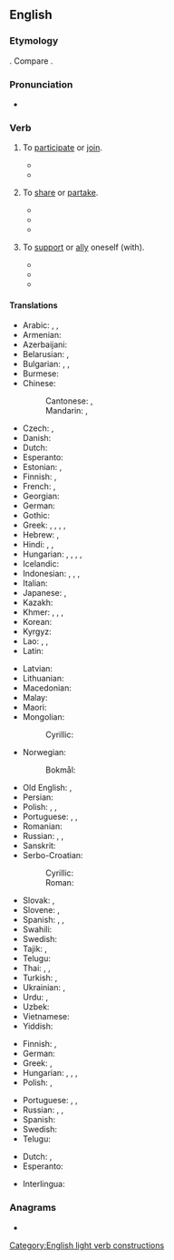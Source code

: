 ==English==

===Etymology===
{{calque|en|la|participō}}. Compare {{m|en|partake}}.

===Pronunciation===
* {{audio|en|En-au-take part.ogg|Audio (AU)}}

===Verb===
{{en-verb|take<,,took,taken> part}}

# {{lb|en|idiomatic|intransitive|with "in"}} To [[participate]] or [[join]].
#: {{ux|en|He declined to '''take part''' in the meeting because he did not feel he had anything to add.}}
#: {{ux|en|I listened to a discussion in which she '''took part'''.}}
#* {{quote-book|en|year=2000|title=Women, Violence and War|author=Vesna Nikolić-Ristanović|page=|ISBN=9639116602|passage=They are killed, tortured, made to '''take part''' in the fighting, banished from their homes.}}
#* {{quote-book|en|year=2016|title=The Utopian Human Right to Science and Culture|author=Anna Maria Andersen Nawrot|page=|ISBN=1317012704|passage=Thus the revolution is that one can speak about an access to digital culture within the right to '''take part''' in cultural life.}}
# {{lb|en|idiomatic}} To [[share]] or [[partake]].
#* {{quote-book|en|year=1829|title=The Christian's sketch book|author=Jabez Burns|page=96|ISBN=|passage=So didst thou love man, that thou wouldest '''take part''' with him of his misery, that he might '''take part''' with thee of thy blessedness.}}
#* {{quote-book|en|year=2007|title=The History of Umuchu|author=S. A. Nnolim|page=50|ISBN=1435705076|passage=We have two famous tribal drums called Ntiri and Abia which are so stimulating that everybody used to '''take part''' when they sounded, but ''Ndiuka'' were educated not to dance it because it is native.}}
#* {{quote-book|en|year=2012|title=The Parish Churches of Loudoun and their Clergy up to 1845|author=Alastair Hendry|page=39|ISBN=1471767167|passage=Importantly now, all of the parishioners were expected to participate in singing God's praise and at communion received the bread and wine at tables set out for all to '''take part'''.}}
# {{lb|en|dated}} To [[support]] or [[ally]] oneself (with).
#* {{quote-book|en|year=1820|title=The Literary and Scientific Repository, and Critical Review|author=Charles Kitchell Gardner|page=|ISBN=|passage=Yet we '''take part''', on the whole, with the author : — and heartily wish him success in the great object of vindicating his country from unmerited aspersions, and trying to make us, in England, ashamed of the vices and defects which he has taken the trouble to point out in our national character and institutions.}}
#* {{quote-book|en|year=1824|title=The Parliamentary Debates - Volume 9|author=|page=195|ISBN=|passage=When the Spaniards were formerly contending against France, the noble earl said he felt for them, but he then recommended a cautious and prudent line of conduct to this country, and advised us not to '''take part''' with Spain.}}
#* {{quote-book|en|year=1891|title=A Collection of Treaties, Engagements, and Other Papers of Importance|author=William Logan|page=61|ISBN=8120604490|passage=At any time, if the French or any country Powers of Malabar shall design to come against the Honourable English Company, or the said Honourable English Company shall propose going against any of the above mentioned, I oblige myself, by this writing, to act entirely on the part of the Honourable English Company, and to assist them readily with 300 men armed with my fire arms, at all times that the Chief of Tellicherry shall advise or ask me, and in no respect will I '''take part''' with them, who may be the Honourable Company's enemies.}}

====Translations====
{{trans-top|participate or join}}
* Arabic: {{t|ar|شَارَكَ}}, {{t|ar|سَاهَمَ}}, {{t+|ar|اِشْتَرَكَ}}
* Armenian: {{t+|hy|մասնակցել}}
* Azerbaijani: {{t+|az|iştirak etmək}}
* Belarusian: {{t|be|браць удзе́л|impf}}, {{t|be|ўзяць удзе́л|pf}}
* Bulgarian: {{t+|bg|уча́ствувам|impf}}, {{t|bg|взе́мам уча́стие|impf}}, {{t|bg|взе́ма уча́стие|pf}}
* Burmese: {{t+|my|နွှဲ}}
* Chinese:
*: Cantonese: {{t|yue|參加}}, {{t|yue|参加|tr=caam1 gaa1}}
*: Mandarin: {{t+|cmn|參加|}}, {{t+|cmn|参加|tr=cānjiā}}
* Czech: {{t|cs|účastnit|impf|alt=účastnit se}}, {{t|cs|zúčastnit|pf|alt=zúčastnit se}}
* Danish: {{t|da|deltage}}
* Dutch: {{t+|nl|deelnemen}}
* Esperanto: {{t|eo|partopreni}}
* Estonian: {{t|et|osa võtma}}, {{t+|et|osalema}}
* Finnish: {{t+|fi|osallistua}}, {{t+|fi|ottaa osaa}}
* French: {{t+|fr|participer}}, {{t+|fr|prendre part}}
* Georgian: {{t|ka|მონაწილეობა}}
* German: {{t+|de|teilnehmen}}
* Gothic: {{t|got|𐌲𐌰𐌼𐌰𐌹𐌽𐌾𐌰𐌽}}
* Greek: {{t+|el|μοιράζομαι}}, {{t|el|συνεργώ σε}}, {{t|el|παίρνω μέρος}}, {{t|el|παίρνω μερίδιο}}, {{t+|el|συμμετέχω}}
* Hebrew: {{t|he|לקח חלק|tr=lakákh khélek}}, {{t|he|השתתף|tr=hishtatéf}}
* Hindi: {{t|hi|भाग लेना}}, {{t|hi|हिस्सा लेना}}, {{t|hi|शराकत करना}}
* Hungarian: {{t+|hu|részt vesz}}, {{t+|hu|társul}}, {{t+|hu|csatlakozik}}, {{t+|hu|közreműködik}}, {{t|hu|részt vállal}}
* Icelandic: {{t+|is|taka þátt}}
* Indonesian: {{t|id|ambil bagian}}, {{t+|id|berpartisipasi}}, {{t|id|turut serta}}, {{t+|id|ikut serta}}
* Italian: {{t+|it|partecipare}}
* Japanese: {{t+|ja|参加|tr=さんかする, sanka suru|alt=参加する}}, {{t+|ja|加わる|tr=くわわる, kuwawaru}}
* Kazakh: {{t|kk|қатысу}}
* Khmer: {{t|km|ចូលរួម}}, {{t|km|មូត}} {{qualifier|archaic}}, {{t+|km|រួម}}, {{t|km|ចូលដៃ}}
* Korean: {{t+|ko|참가하다}}
* Kyrgyz: {{t+|ky|катышуу}}
* Lao: {{t|lo|ເຂົ້າຮ່ວມ}}, {{t|lo|ຮ່ວມ}}, {{t|lo|ເລົ່າ}}
* Latin: {{t|la|participō}}
{{trans-mid}}
* Latvian: {{t|lv|piedalīties}}
* Lithuanian: {{t+|lt|dalyvauti}}
* Macedonian: {{t|mk|учествува|impf}}
* Malay: {{t|ms|menyertai}}
* Maori: {{t|mi|uru}}
* Mongolian:
*: Cyrillic: {{t+|mn|оролцох}}
* Norwegian:
*: Bokmål: {{t+|nb|delta}}
* Old English: {{t|ang|dǣlniman}}, {{t|ang|drēogan}} 
* Persian: {{t+|fa|شرکت کردن|tr=šerkat kardan}}
* Polish: {{t+|pl|brać udział|impf}}, {{t+|pl|wziąć udział|pf}}, {{t+|pl|uczestniczyć|impf}}
* Portuguese: {{t+|pt|participar}}, {{t|pt|ter parte}}, {{t+|pt|tomar parte}}
* Romanian: {{t+|ro|participa}}
* Russian: {{t|ru|принима́ть уча́стие|impf}}, {{t+|ru|приня́ть уча́стие|pf}}, {{t+|ru|уча́ствовать|impf}}
* Sanskrit: {{t+|sa|सचते}}
* Serbo-Croatian:
*: Cyrillic: {{t|sh|у̀чествовати|impf}}
*: Roman: {{t+|sh|ùčestvovati|impf}}
* Slovak: {{t|sk|zúčastňovať sa|impf}}, {{t|sk|zúčastniť sa|pf}}
* Slovene: {{t|sl|udeleževati se|impf}}, {{t|sl|udeležiti se|pf}}
* Spanish: {{t+|es|participar}}, {{t|es|tomar parte}}, {{t+|es|terciar}}
* Swahili: {{t+|sw|shiriki}}
* Swedish: {{t+|sv|delta}}
* Tajik: {{t|tg|иштирок кардан}}, {{t|tg|ширкат кардан}}
* Telugu: {{t+|te|పాల్గొను}}
* Thai: {{t|th|เข้าร่วม}}, {{t+|th|ร่วมมือ}}, {{t+|th|ร่วม}}
* Turkish: {{t+|tr|katılmak}}, {{t+|tr|iştirak etmek}}
* Ukrainian: {{t+|uk|бра́ти у́часть|impf}}, {{t|uk|взя́ти у́часть|pf}}
* Urdu: {{t|ur|اشتراک کرنا|tr=iśtirāk karnā}}, {{t|ur|شراکت کرنا|tr=śarākat karnā}}
* Uzbek: {{t|uz|ishtiroq etmoq}}
* Vietnamese: {{t+|vi|tham gia}}
* Yiddish: {{t|yi|אָנטייל נעמען}}
{{trans-bottom}}

{{trans-top|share or partake}}
* Finnish: {{t+|fi|osallistua}}, {{t|fi|[[olla]] [[mukana]]}}
* German: {{t+|de|teilhaben}}
* Greek: {{t+|el|μεταλαμβάνω|sc=Grek}}, {{t+|el|κοινωνώ|sc=Grek}} {{qualifier|of the Sacrament}}
* Hungarian: {{t+|hu|részesül}}, {{t+|hu|részesedik}}, {{t|hu|osztozik}}, {{t|hu|kiveszi a részét}}
* Polish: {{t+|pl|brać udział}}, {{t+|pl|uczestniczyć}}
{{trans-mid}}
* Portuguese: {{t+|pt|participar}}, {{t|pt|ter parte}}, {{t+|pt|tomar parte}}
* Russian: {{t+|ru|разделя́ть|impf}}, {{t+|ru|раздели́ть|pf}}, {{t+|ru|отве́дать|pf}}
* Spanish: {{t|es|tomar parte}}
* Swedish: {{t+|sv|dela}}
* Telugu: {{t|te|పాలు పంచుకొను}}
{{trans-bottom}}

{{checktrans-top}}
* Dutch: {{t+check|nl|deelnemen}}, {{t+check|nl|meedoen}}
* Esperanto: {{t-check|eo|partopreni}}
{{trans-mid}}
* Interlingua: {{t-check|ia|participar}}
{{trans-bottom}}

===Anagrams===
* {{anagrams|en|a=aaekprtt|Tetra Pak}}

[[Category:English light verb constructions]]
